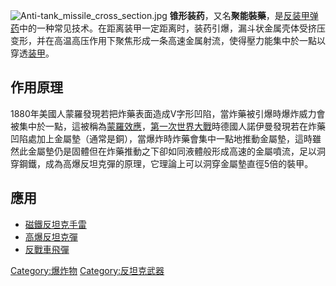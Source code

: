 {{unreferenced|time=2014-3-6}}
{{noteTA
|1=zh-tw:成形裝藥;zh-cn:锥形装药;zh-hk:錐形裝藥;
}}
[[File:Anti-tank_missile_cross_section.jpg|thumb]]
'''锥形装药'''，又名'''聚能裝藥'''，是[[反装甲弹药|反装甲弹药]]中的一种常见技术。在距离装甲一定距离时，装药引爆，漏斗状金属壳体受挤压变形，并在高温高压作用下聚焦形成一条高速金属射流，使得壓力能集中於一點以穿透[[装甲|装甲]]。

==作用原理==
1880年美國人蒙羅發現若把炸藥表面造成V字形凹陷，當炸藥被引爆時爆炸威力會被集中於一點，這被稱為[[蒙羅效應|蒙羅效應]]，[[第一次世界大戰|第一次世界大戰]]時德國人諾伊曼發現若在炸藥凹陷處加上金屬墊（通常是銅），當爆炸時炸藥會集中一點地推動金屬墊，這時雖然此金屬墊仍是固體但在炸藥推動之下卻如同液體般形成高速的金屬噴流，足以洞穿鋼鐵，成為高爆反坦克彈的原理，它理論上可以洞穿金屬墊直徑5倍的裝甲。

==應用==
*[[HHL|磁鐵反坦克手雷]]
*[[高爆反坦克彈|高爆反坦克彈]]
*[[反戰車飛彈|反戰車飛彈]]

[[Category:爆炸物|Category:爆炸物]]
[[Category:反坦克武器|Category:反坦克武器]]